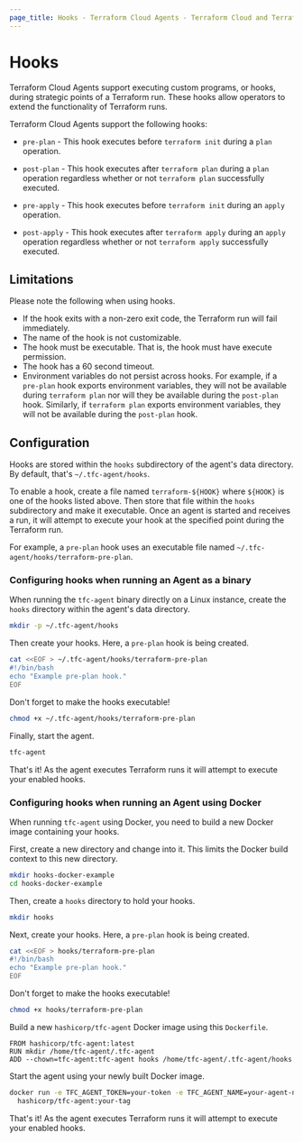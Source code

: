 ```yaml
---
page_title: Hooks - Terraform Cloud Agents - Terraform Cloud and Terraform Enterprise
---
```


# Hooks

Terraform Cloud Agents support executing custom programs, or hooks, during
strategic points of a Terraform run. These hooks allow operators to extend the
functionality of Terraform runs.

Terraform Cloud Agents support the following hooks:

- `pre-plan` - This hook executes before `terraform init` during a `plan`
operation.

- `post-plan` - This hook executes after `terraform plan` during a `plan`
operation regardless whether or not `terraform plan` successfully executed.

- `pre-apply` - This hook executes before `terraform init` during an `apply`
operation.

- `post-apply` - This hook executes after `terraform apply` during an `apply`
operation regardless whether or not `terraform apply` successfully executed.

## Limitations

Please note the following when using hooks.

- If the hook exits with a non-zero exit code, the Terraform run will fail
immediately.
- The name of the hook is not customizable.
- The hook must be executable. That is, the hook must have execute permission.
- The hook has a 60 second timeout.
- Environment variables do not persist across hooks. For example, if a
`pre-plan` hook exports environment variables, they will not be available
during `terraform plan` nor will they be available during the `post-plan` hook.
Similarly, if `terraform plan` exports environment variables, they will not be
available during the `post-plan` hook.

## Configuration

Hooks are stored within the `hooks` subdirectory of the agent's data directory.
By default, that's `~/.tfc-agent/hooks`.

To enable a hook, create a file named `terraform-${HOOK}` where `${HOOK}` is
one of the hooks listed above. Then store that file within the `hooks`
subdirectory and make it executable. Once an agent is started and receives a
run, it will attempt to execute your hook at the specified point during the
Terraform run.

For example, a `pre-plan` hook uses an executable file named
`~/.tfc-agent/hooks/terraform-pre-plan`.

### Configuring hooks when running an Agent as a binary

When running the `tfc-agent` binary directly on a Linux instance, create the
`hooks` directory within the agent's data directory.

```sh
mkdir -p ~/.tfc-agent/hooks
```

Then create your hooks. Here, a `pre-plan` hook is being created.

```sh
cat <<EOF > ~/.tfc-agent/hooks/terraform-pre-plan
#!/bin/bash
echo "Example pre-plan hook."
EOF
```

Don't forget to make the hooks executable!

```sh
chmod +x ~/.tfc-agent/hooks/terraform-pre-plan
```

Finally, start the agent.

```sh
tfc-agent
```

That's it! As the agent executes Terraform runs it will attempt to execute
your enabled hooks.

### Configuring hooks when running an Agent using Docker 

When running `tfc-agent` using Docker, you need to build a new Docker image
containing your hooks.

First, create a new directory and change into it. This limits the Docker
build context to this new directory.

```sh
mkdir hooks-docker-example
cd hooks-docker-example
```

Then, create a `hooks` directory to hold your hooks.

```sh
mkdir hooks
```

Next, create your hooks. Here, a `pre-plan` hook is being created.

```sh
cat <<EOF > hooks/terraform-pre-plan
#!/bin/bash
echo "Example pre-plan hook."
EOF
```

Don't forget to make the hooks executable!

```sh
chmod +x hooks/terraform-pre-plan
```

Build a new `hashicorp/tfc-agent` Docker image using this `Dockerfile`.

```
FROM hashicorp/tfc-agent:latest
RUN mkdir /home/tfc-agent/.tfc-agent
ADD --chown=tfc-agent:tfc-agent hooks /home/tfc-agent/.tfc-agent/hooks
```

Start the agent using your newly built Docker image.

```sh
docker run -e TFC_AGENT_TOKEN=your-token -e TFC_AGENT_NAME=your-agent-name \
  hashicorp/tfc-agent:your-tag
```

That's it! As the agent executes Terraform runs it will attempt to execute your
enabled hooks.

